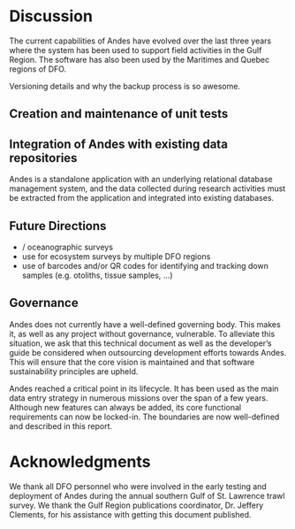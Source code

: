 # Discussion

The current capabilities of Andes have evolved over the last three years where the system has been used to support field activities in the Gulf Region. The software has also been used by the Maritimes and Quebec regions of DFO. 

Versioning details and why the backup process is so awesome.


## Creation and maintenance of unit tests


## Integration of Andes with existing data repositories

Andes is a standalone application with an underlying relational database management system, and the data collected during research activities must be extracted from the application and integrated into existing databases. 


## Future Directions

- \gls{azmp} / oceanographic surveys
- use for ecosystem surveys by multiple DFO regions
- use of barcodes and/or QR codes for identifying and tracking down samples (e.g. otoliths, tissue samples, ...)

## Governance

Andes does not currently have a well-defined governing body. This makes it, as well as any project without governance, vulnerable. To alleviate this situation, we ask that this technical document as well as the developer's guide be considered when outsourcing development efforts towards Andes. This will ensure that the core vision is maintained and that software sustainability principles are upheld.

<!-- it has boundaries -->
Andes reached a critical point in its lifecycle. It has been used as the main data entry strategy in numerous missions over the span of a few years. Although new features can always be added, its core functional requirements can now be locked-in.
The boundaries are now well-defined and described in this report.

\newpage

# Acknowledgments
We thank all DFO personnel who were involved in the early testing and deployment of Andes during the annual southern Gulf of St. Lawrence trawl survey. We thank the Gulf Region publications coordinator, Dr. Jeffery Clements, for his assistance with getting this document published.

\clearpage
